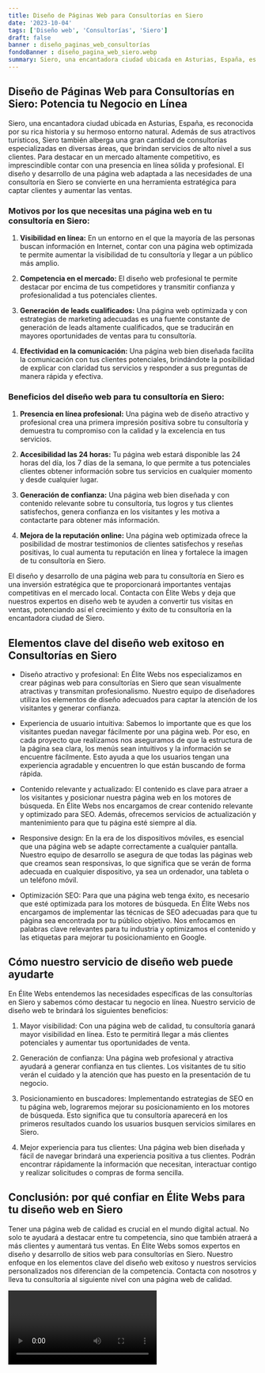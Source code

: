 ```yaml
---
title: Diseño de Páginas Web para Consultorías en Siero
date: '2023-10-04'
tags: ['Diseño web', 'Consultorías', 'Siero']
draft: false
banner : diseño_paginas_web_consultorías
fondoBanner : diseño_pagina_web_siero.webp
summary: Siero, una encantadora ciudad ubicada en Asturias, España, es reconocida por su rica historia y su hermoso entorno natural. Además de sus atractivos turísticos, Siero también alberga una gran cantidad de consultorías especializadas en diversas áreas, que brindan servicios de alto nivel a sus clientes. Para destacar en un mercado altamente competitivo, es imprescindible contar con una presencia en línea sólida y profesional. El diseño y desarrollo de una página web adaptada a las necesidades de una consultoría en Siero se convierte en una herramienta estratégica para captar clientes y aumentar las ventas.
---
```


## **Diseño de Páginas Web para Consultorías en Siero: Potencia tu Negocio en Línea**

Siero, una encantadora ciudad ubicada en Asturias, España, es reconocida por su rica historia y su hermoso entorno natural. Además de sus atractivos turísticos, Siero también alberga una gran cantidad de consultorías especializadas en diversas áreas, que brindan servicios de alto nivel a sus clientes. Para destacar en un mercado altamente competitivo, es imprescindible contar con una presencia en línea sólida y profesional. El diseño y desarrollo de una página web adaptada a las necesidades de una consultoría en Siero se convierte en una herramienta estratégica para captar clientes y aumentar las ventas.

### **Motivos por los que necesitas una página web en tu consultoría en Siero:**

1. **Visibilidad en línea:** En un entorno en el que la mayoría de las personas buscan información en Internet, contar con una página web optimizada te permite aumentar la visibilidad de tu consultoría y llegar a un público más amplio.

2. **Competencia en el mercado:** El diseño web profesional te permite destacar por encima de tus competidores y transmitir confianza y profesionalidad a tus potenciales clientes.

3. **Generación de leads cualificados:** Una página web optimizada y con estrategias de marketing adecuadas es una fuente constante de generación de leads altamente cualificados, que se traducirán en mayores oportunidades de ventas para tu consultoría.

4. **Efectividad en la comunicación:** Una página web bien diseñada facilita la comunicación con tus clientes potenciales, brindándote la posibilidad de explicar con claridad tus servicios y responder a sus preguntas de manera rápida y efectiva.

### **Beneficios del diseño web para tu consultoría en Siero:**

1. **Presencia en línea profesional:** Una página web de diseño atractivo y profesional crea una primera impresión positiva sobre tu consultoría y demuestra tu compromiso con la calidad y la excelencia en tus servicios.

2. **Accesibilidad las 24 horas:** Tu página web estará disponible las 24 horas del día, los 7 días de la semana, lo que permite a tus potenciales clientes obtener información sobre tus servicios en cualquier momento y desde cualquier lugar.

3. **Generación de confianza:** Una página web bien diseñada y con contenido relevante sobre tu consultoría, tus logros y tus clientes satisfechos, genera confianza en los visitantes y les motiva a contactarte para obtener más información.

4. **Mejora de la reputación online:** Una página web optimizada ofrece la posibilidad de mostrar testimonios de clientes satisfechos y reseñas positivas, lo cual aumenta tu reputación en línea y fortalece la imagen de tu consultoría en Siero.

El diseño y desarrollo de una página web para tu consultoría en Siero es una inversión estratégica que te proporcionará importantes ventajas competitivas en el mercado local. Contacta con Élite Webs y deja que nuestros expertos en diseño web te ayuden a convertir tus visitas en ventas, potenciando así el crecimiento y éxito de tu consultoría en la encantadora ciudad de Siero.

<GifSeo />

<Cta />

## Elementos clave del diseño web exitoso en Consultorías en Siero

- Diseño atractivo y profesional: En Élite Webs nos especializamos en crear páginas web para consultorías en Siero que sean visualmente atractivas y transmitan profesionalismo. Nuestro equipo de diseñadores utiliza los elementos de diseño adecuados para captar la atención de los visitantes y generar confianza.

- Experiencia de usuario intuitiva: Sabemos lo importante que es que los visitantes puedan navegar fácilmente por una página web. Por eso, en cada proyecto que realizamos nos aseguramos de que la estructura de la página sea clara, los menús sean intuitivos y la información se encuentre fácilmente. Esto ayuda a que los usuarios tengan una experiencia agradable y encuentren lo que están buscando de forma rápida.

- Contenido relevante y actualizado: El contenido es clave para atraer a los visitantes y posicionar nuestra página web en los motores de búsqueda. En Élite Webs nos encargamos de crear contenido relevante y optimizado para SEO. Además, ofrecemos servicios de actualización y mantenimiento para que tu página esté siempre al día.

- Responsive design: En la era de los dispositivos móviles, es esencial que una página web se adapte correctamente a cualquier pantalla. Nuestro equipo de desarrollo se asegura de que todas las páginas web que creamos sean responsivas, lo que significa que se verán de forma adecuada en cualquier dispositivo, ya sea un ordenador, una tableta o un teléfono móvil.

- Optimización SEO: Para que una página web tenga éxito, es necesario que esté optimizada para los motores de búsqueda. En Élite Webs nos encargamos de implementar las técnicas de SEO adecuadas para que tu página sea encontrada por tu público objetivo. Nos enfocamos en palabras clave relevantes para tu industria y optimizamos el contenido y las etiquetas para mejorar tu posicionamiento en Google.

## Cómo nuestro servicio de diseño web puede ayudarte

En Élite Webs entendemos las necesidades específicas de las consultorías en Siero y sabemos cómo destacar tu negocio en línea. Nuestro servicio de diseño web te brindará los siguientes beneficios:

1. Mayor visibilidad: Con una página web de calidad, tu consultoría ganará mayor visibilidad en línea. Esto te permitirá llegar a más clientes potenciales y aumentar tus oportunidades de venta.

2. Generación de confianza: Una página web profesional y atractiva ayudará a generar confianza en tus clientes. Los visitantes de tu sitio verán el cuidado y la atención que has puesto en la presentación de tu negocio.

3. Posicionamiento en buscadores: Implementando estrategias de SEO en tu página web, lograremos mejorar su posicionamiento en los motores de búsqueda. Esto significa que tu consultoría aparecerá en los primeros resultados cuando los usuarios busquen servicios similares en Siero.

4. Mejor experiencia para tus clientes: Una página web bien diseñada y fácil de navegar brindará una experiencia positiva a tus clientes. Podrán encontrar rápidamente la información que necesitan, interactuar contigo y realizar solicitudes o compras de forma sencilla.

## Conclusión: por qué confiar en Élite Webs para tu diseño web en Siero

Tener una página web de calidad es crucial en el mundo digital actual. No solo te ayudará a destacar entre tu competencia, sino que también atraerá a más clientes y aumentará tus ventas. En Élite Webs somos expertos en diseño y desarrollo de sitios web para consultorías en Siero. Nuestro enfoque en los elementos clave del diseño web exitoso y nuestros servicios personalizados nos diferencian de la competencia. Contacta con nosotros y lleva tu consultoría al siguiente nivel con una página web de calidad.

<Video />

<CtaBot job='Consultorías' city='Siero'/>

<Gmaps query='Siero+españa+maps' />